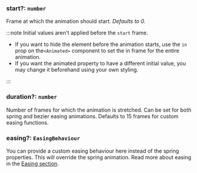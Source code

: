 ### start?: `number`

Frame at which the animation should start. _Defaults to 0._

:::note Initial values aren't applied before the `start` frame.

- If you want to hide the element before the animation starts, use the `in` prop on the`<Animated>` component to set the in frame for the entire animation.
- If you want the animated property to have a different initial value, you may change it beforehand using your own styling.

:::

### duration?: `number`

Number of frames for which the animation is stretched. Can be set for both spring and bezier easing animations. Defaults to 15 frames for custom easing functions.

### easing?: `EasingBehaviour`

You can provide a custom easing behaviour here instead of the spring properties.
This will override the spring animation. Read more about easing in the [Easing section](/docs/category/easing).
